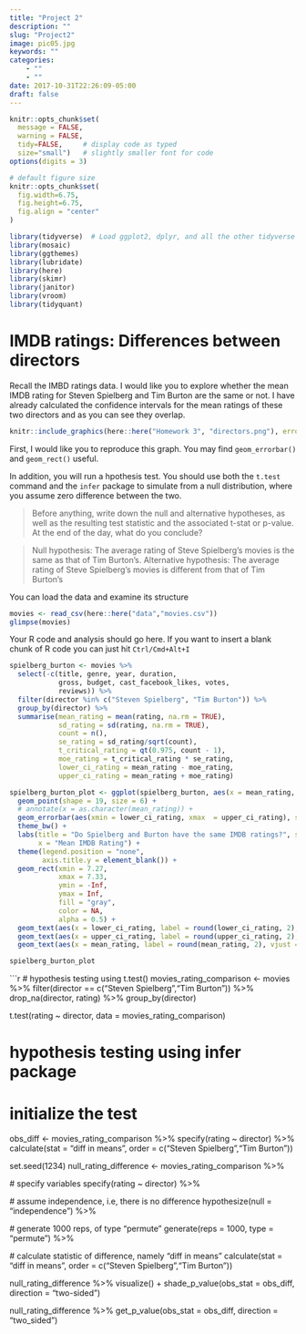 ```yaml
---
title: "Project 2"
description: ""
slug: "Project2"
image: pic05.jpg
keywords: ""
categories: 
    - ""
    - ""
date: 2017-10-31T22:26:09-05:00
draft: false
---
```

```r
knitr::opts_chunk$set(
  message = FALSE, 
  warning = FALSE, 
  tidy=FALSE,     # display code as typed
  size="small")   # slightly smaller font for code
options(digits = 3)

# default figure size
knitr::opts_chunk$set(
  fig.width=6.75, 
  fig.height=6.75,
  fig.align = "center"
)
```

```r
library(tidyverse)  # Load ggplot2, dplyr, and all the other tidyverse packages
library(mosaic)
library(ggthemes)
library(lubridate)
library(here)
library(skimr)
library(janitor)
library(vroom)
library(tidyquant)
```

# IMDB ratings: Differences between directors

Recall the IMBD ratings data. I would like you to explore whether the mean IMDB rating for Steven Spielberg and Tim Burton are the same or not. I have already calculated the confidence intervals for the mean ratings of these two directors and as you can see they overlap.

```r
knitr::include_graphics(here::here("Homework 3", "directors.png"), error = FALSE)
```

First, I would like you to reproduce this graph. You may find `geom_errorbar()` and `geom_rect()` useful.

In addition, you will run a hpothesis test. You should use both the `t.test` command and the `infer` package to simulate from a null distribution, where you assume zero difference between the two.

> Before anything, write down the null and alternative hypotheses, as well as the resulting test statistic and the associated t-stat or p-value. At the end of the day, what do you conclude?

> Null hypothesis: The average rating of Steve Spielberg's movies is the same as that of Tim Burton's. 
Alternative hypothesis: The average rating of Steve Spielberg's movies is different from that of Tim Burton's

You can load the data and examine its structure

```r
movies <- read_csv(here::here("data","movies.csv"))
glimpse(movies)
```

Your R code and analysis should go here. If you want to insert a blank chunk of R code you can just hit `Ctrl/Cmd+Alt+I`


```r
spielberg_burton <- movies %>% 
  select(-c(title, genre, year, duration, 
            gross, budget, cast_facebook_likes, votes,
            reviews)) %>% 
  filter(director %in% c("Steven Spielberg", "Tim Burton")) %>% 
  group_by(director) %>% 
  summarise(mean_rating = mean(rating, na.rm = TRUE),
            sd_rating = sd(rating, na.rm = TRUE),
            count = n(),
            se_rating = sd_rating/sqrt(count),
            t_critical_rating = qt(0.975, count - 1),
            moe_rating = t_critical_rating * se_rating,
            lower_ci_rating = mean_rating - moe_rating,
            upper_ci_rating = mean_rating + moe_rating)

spielberg_burton_plot <- ggplot(spielberg_burton, aes(x = mean_rating, y = director, color = director)) +
  geom_point(shape = 19, size = 6) +
  # annotate(x = as.character(mean_rating)) +
  geom_errorbar(aes(xmin = lower_ci_rating, xmax  = upper_ci_rating), size = 1.5) +
  theme_bw() +
  labs(title = "Do Spielberg and Burton have the same IMDB ratings?", subtitle = "95% confidence intervals overlap", 
       x = "Mean IMDB Rating") +
  theme(legend.position = "none",
        axis.title.y = element_blank()) +
  geom_rect(xmin = 7.27,
            xmax = 7.33,
            ymin = -Inf,
            ymax = Inf,
            fill = "gray",
            color = NA,
            alpha = 0.5) +
  geom_text(aes(x = lower_ci_rating, label = round(lower_ci_rating, 2), vjust = 7, hjust = 0.55)) +
  geom_text(aes(x = upper_ci_rating, label = round(upper_ci_rating, 2), vjust = 7, hjust = 0.55)) +
  geom_text(aes(x = mean_rating, label = round(mean_rating, 2), vjust = 3, hjust = 0.55))

spielberg_burton_plot
```

```r
# hypothesis testing using t.test() 
movies_rating_comparison <- movies %>% 
  filter(director == c("Steven Spielberg","Tim Burton")) %>%
  drop_na(director, rating) %>%
  group_by(director)

t.test(rating ~ director, data = movies_rating_comparison)

# hypothesis testing using infer package
# initialize the test
obs_diff <- movies_rating_comparison %>%
  specify(rating ~ director) %>%
  calculate(stat = "diff in means", order = c("Steven Spielberg","Tim Burton"))

set.seed(1234)
null_rating_difference <- movies_rating_comparison %>%
  
  # specify variables
  specify(rating ~ director) %>%
    
  # assume independence, i.e, there is no difference
  hypothesize(null = "independence") %>% 
  
  # generate 1000 reps, of type "permute"
  generate(reps = 1000, type = "permute") %>%
  
  # calculate statistic of difference, namely "diff in means"
  calculate(stat = "diff in means", order = c("Steven Spielberg","Tim Burton"))

null_rating_difference %>% visualize() +
  shade_p_value(obs_stat = obs_diff, direction = "two-sided")

null_rating_difference %>%
  get_p_value(obs_stat = obs_diff, direction = "two_sided")